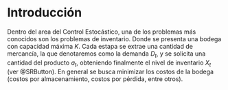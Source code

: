 # Introducción

Dentro del area del Control Estocástico, una de los problemas más conocidos son los problemas de inventario. 
Donde se presenta una bodega con capacidad máxima $K$. Cada estapa se extrae una cantidad de mercancía, la 
que denotaremos como la demanda $D_t$, y se solicita una cantidad del producto $a_t$, obteniendo finalmente 
el nivel de inventario $X_t$ (ver @SRButton). En general se busca minimizar los costos de la 
bodega (costos por almacenamiento, costos por pérdida, entre otros).
